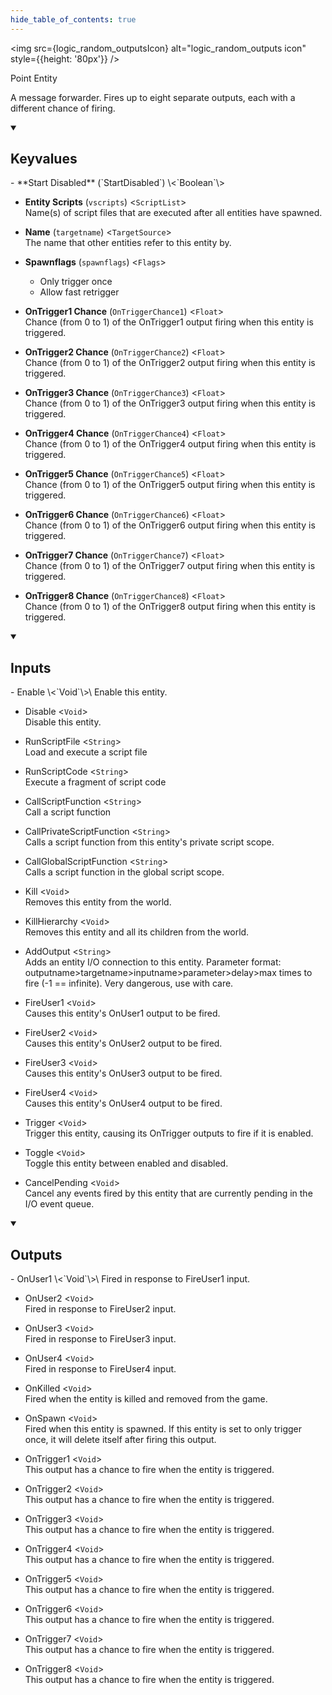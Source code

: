 ```yaml
---
hide_table_of_contents: true
---
```



<img src={logic_random_outputsIcon} alt="logic_random_outputs icon" style={{height: '80px'}} />

Point Entity

A message forwarder. Fires up to eight separate outputs, each with a different chance of firing.

<details open>
<summary><h2>Keyvalues</h2></summary>
- **Start Disabled** (`StartDisabled`) \<`Boolean`\>

- **Entity Scripts** (`vscripts`) \<`ScriptList`\>\
Name(s) of script files that are executed after all entities have spawned.

- **Name** (`targetname`) \<`TargetSource`\>\
The name that other entities refer to this entity by.

- **Spawnflags** (`spawnflags`) \<`Flags`\>
  - Only trigger once 
  - Allow fast retrigger 


- **OnTrigger1 Chance** (`OnTriggerChance1`) \<`Float`\>\
Chance (from 0 to 1) of the OnTrigger1 output firing when this entity is triggered.

- **OnTrigger2 Chance** (`OnTriggerChance2`) \<`Float`\>\
Chance (from 0 to 1) of the OnTrigger2 output firing when this entity is triggered.

- **OnTrigger3 Chance** (`OnTriggerChance3`) \<`Float`\>\
Chance (from 0 to 1) of the OnTrigger3 output firing when this entity is triggered.

- **OnTrigger4 Chance** (`OnTriggerChance4`) \<`Float`\>\
Chance (from 0 to 1) of the OnTrigger4 output firing when this entity is triggered.

- **OnTrigger5 Chance** (`OnTriggerChance5`) \<`Float`\>\
Chance (from 0 to 1) of the OnTrigger5 output firing when this entity is triggered.

- **OnTrigger6 Chance** (`OnTriggerChance6`) \<`Float`\>\
Chance (from 0 to 1) of the OnTrigger6 output firing when this entity is triggered.

- **OnTrigger7 Chance** (`OnTriggerChance7`) \<`Float`\>\
Chance (from 0 to 1) of the OnTrigger7 output firing when this entity is triggered.

- **OnTrigger8 Chance** (`OnTriggerChance8`) \<`Float`\>\
Chance (from 0 to 1) of the OnTrigger8 output firing when this entity is triggered.


 </details>
<details open>
<summary><h2>Inputs</h2></summary>
- Enable \<`Void`\>\
Enable this entity.

- Disable \<`Void`\>\
Disable this entity.

- RunScriptFile \<`String`\>\
Load and execute a script file

- RunScriptCode \<`String`\>\
Execute a fragment of script code

- CallScriptFunction \<`String`\>\
Call a script function

- CallPrivateScriptFunction \<`String`\>\
Calls a script function from this entity's private script scope.

- CallGlobalScriptFunction \<`String`\>\
Calls a script function in the global script scope.

- Kill \<`Void`\>\
Removes this entity from the world.

- KillHierarchy \<`Void`\>\
Removes this entity and all its children from the world.

- AddOutput \<`String`\>\
Adds an entity I/O connection to this entity. Parameter format: outputname&gt;targetname>inputname&gt;parameter&gt;delay&gt;max times to fire (-1 == infinite). Very dangerous, use with care.

- FireUser1 \<`Void`\>\
Causes this entity's OnUser1 output to be fired.

- FireUser2 \<`Void`\>\
Causes this entity's OnUser2 output to be fired.

- FireUser3 \<`Void`\>\
Causes this entity's OnUser3 output to be fired.

- FireUser4 \<`Void`\>\
Causes this entity's OnUser4 output to be fired.

- Trigger \<`Void`\>\
Trigger this entity, causing its OnTrigger outputs to fire if it is enabled.

- Toggle \<`Void`\>\
Toggle this entity between enabled and disabled.

- CancelPending \<`Void`\>\
Cancel any events fired by this entity that are currently pending in the I/O event queue.


 </details>
<details open>
<summary><h2>Outputs</h2></summary>
- OnUser1 \<`Void`\>\
Fired in response to FireUser1 input.

- OnUser2 \<`Void`\>\
Fired in response to FireUser2 input.

- OnUser3 \<`Void`\>\
Fired in response to FireUser3 input.

- OnUser4 \<`Void`\>\
Fired in response to FireUser4 input.

- OnKilled \<`Void`\>\
Fired when the entity is killed and removed from the game.

- OnSpawn \<`Void`\>\
Fired when this entity is spawned. If this entity is set to only trigger once, it will delete itself after firing this output.

- OnTrigger1 \<`Void`\>\
This output has a chance to fire when the entity is triggered.

- OnTrigger2 \<`Void`\>\
This output has a chance to fire when the entity is triggered.

- OnTrigger3 \<`Void`\>\
This output has a chance to fire when the entity is triggered.

- OnTrigger4 \<`Void`\>\
This output has a chance to fire when the entity is triggered.

- OnTrigger5 \<`Void`\>\
This output has a chance to fire when the entity is triggered.

- OnTrigger6 \<`Void`\>\
This output has a chance to fire when the entity is triggered.

- OnTrigger7 \<`Void`\>\
This output has a chance to fire when the entity is triggered.

- OnTrigger8 \<`Void`\>\
This output has a chance to fire when the entity is triggered.


 </details>